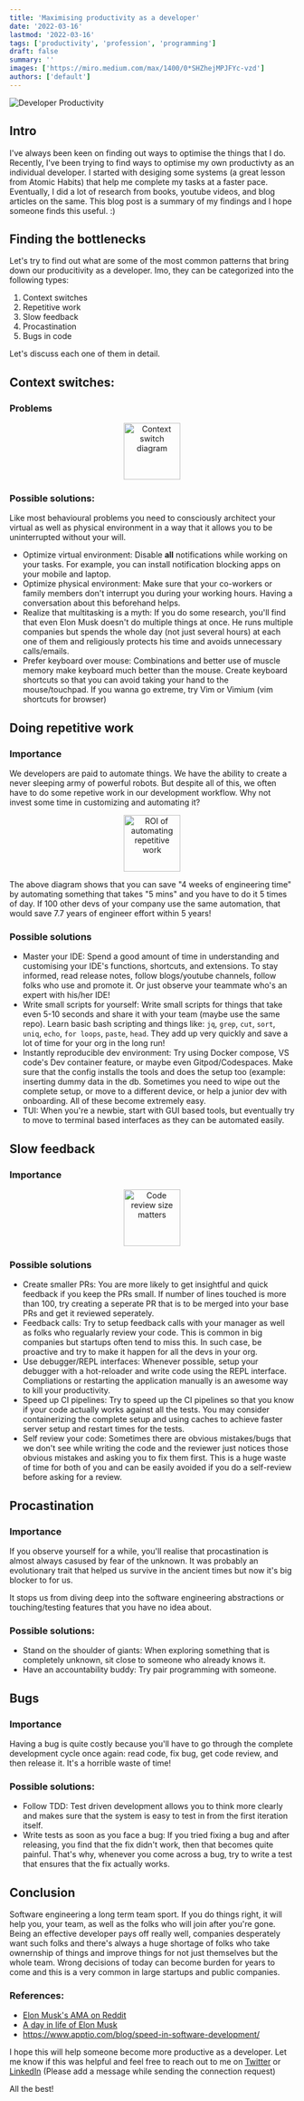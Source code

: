 ```yaml
---
title: 'Maximising productivity as a developer'
date: '2022-03-16'
lastmod: '2022-03-16'
tags: ['productivity', 'profession', 'programming']
draft: false
summary: ''
images: ['https://miro.medium.com/max/1400/0*SHZhejMPJFYc-vzd']
authors: ['default']
---
```


![Developer Productivity](https://miro.medium.com/max/1400/0*SHZhejMPJFYc-vzd)

## Intro

I've always been keen on finding out ways to optimise the things that I do. Recently, I've been trying to find ways to optimise my own productivty as an individual developer. I started with desiging some systems (a great lesson from Atomic Habits) that help me complete my tasks at a faster pace. Eventually, I did a lot of research from books, youtube videos, and blog articles on the same. This blog post is a summary of my findings and I hope someone finds this useful. :)

## Finding the bottlenecks

Let's try to find out what are some of the most common patterns that bring down our producitivity as a developer. Imo, they can be categorized into the following types:

1. Context switches
2. Repetitive work
3. Slow feedback
4. Procastination
5. Bugs in code

Let's discuss each one of them in detail.

## Context switches:

### Problems

<p align="center">
  <img
    height="100"
    src="https://cdn.shortpixel.ai/spai/w_627+q_lossless+ret_img+to_webp/https://www.apptio.com/wp-content/uploads/img21.jpg"
    alt="Context switch diagram"
  />
</p>

### Possible solutions:

Like most behavioural problems you need to consciously architect your virtual as well as physical environment in a way that it allows you to be uninterrupted without your will.

- Optimize virtual environment: Disable **all** notifications while working on your tasks. For example, you can install notification blocking apps on your mobile and laptop.
- Optimize physical environment: Make sure that your co-workers or family members don't interrupt you during your working hours. Having a conversation about this beforehand helps.
- Realize that multitasking is a myth: If you do some research, you'll find that even Elon Musk doesn't do multiple things at once. He runs multiple companies but spends the whole day (not just several hours) at each one of them and religiously protects his time and avoids unnecessary calls/emails.
- Prefer keyboard over mouse: Combinations and better use of muscle memory make keyboard much better than the mouse. Create keyboard shortcuts so that you can avoid taking your hand to the mouse/touchpad. If you wanna go extreme, try Vim or Vimium (vim shortcuts for browser)

## Doing repetitive work

### Importance

We developers are paid to automate things. We have the ability to create a never sleeping army of powerful robots. But despite all of this, we often have to do some repetive work in our development workflow. Why not invest some time in customizing and automating it?

<p align="center">
  <img
    height="100"
    src="https://imgs.xkcd.com/comics/is_it_worth_the_time.png"
    alt="ROI of automating repetitive work"
  />
</p>

The above diagram shows that you can save "4 weeks of engineering time" by automating something that takes "5 mins" and you have to do it 5 times of day. If 100 other devs of your company use the same automation, that would save 7.7 years of engineer effort within 5 years!

### Possible solutions

- Master your IDE: Spend a good amount of time in understanding and customising your IDE's functions, shortcuts, and extensions. To stay informed, read release notes, follow blogs/youtube channels, follow folks who use and promote it. Or just observe your teammate who's an expert with his/her IDE!
- Write small scripts for yourself: Write small scripts for things that take even 5-10 seconds and share it with your team (maybe use the same repo). Learn basic bash scripting and things like: `jq`, `grep`, `cut`, `sort`, `uniq`, `echo`, `for loops`, `paste`, `head`. They add up very quickly and save a lot of time for your org in the long run!
- Instantly reproducible dev environment: Try using Docker compose, VS code's Dev container feature, or maybe even Gitpod/Codespaces. Make sure that the config installs the tools and does the setup too (example: inserting dummy data in the db. Sometimes you need to wipe out the complete setup, or move to a different device, or help a junior dev with onboarding. All of these become extremely easy.
- TUI: When you're a newbie, start with GUI based tools, but eventually try to move to terminal based interfaces as they can be automated easily.

## Slow feedback

### Importance

<p align="center">
  <img
    height="100"
    src="https://pbs.twimg.com/media/DacW6LVVMAAHI3v?format=jpg&name=small"
    alt="Code review size matters"
  />
</p>

### Possible solutions

- Create smaller PRs: You are more likely to get insightful and quick feedback if you keep the PRs small. If number of lines touched is more than 100, try creating a seperate PR that is to be merged into your base PRs and get it reviewed seperately.
- Feedback calls: Try to setup feedback calls with your manager as well as folks who regualarly review your code. This is common in big companies but startups often tend to miss this. In such case, be proactive and try to make it happen for all the devs in your org.
- Use debugger/REPL interfaces: Whenever possible, setup your debugger with a hot-reloader and write code using the REPL interface. Compliations or restarting the application manually is an awesome way to kill your productivity.
- Speed up CI pipelines: Try to speed up the CI pipelines so that you know if your code actually works against all the tests. You may consider containerizing the complete setup and using caches to achieve faster server setup and restart times for the tests.
- Self review your code: Sometimes there are obvious mistakes/bugs that we don't see while writing the code and the reviewer just notices those obvious mistakes and asking you to fix them first. This is a huge waste of time for both of you and can be easily avoided if you do a self-review before asking for a review.

## Procastination

### Importance

If you observe yourself for a while, you'll realise that procastination is almost always casused by fear of the unknown.
It was probably an evolutionary trait that helped us survive in the ancient times but now it's big blocker to for us.

It stops us from diving deep into the software engineering abstractions or touching/testing features that you have no idea about.

### Possible solutions:

- Stand on the shoulder of giants: When exploring something that is completely unknown, sit close to someone who already knows it.
- Have an accountability buddy: Try pair programming with someone.

## Bugs

### Importance

Having a bug is quite costly because you'll have to go through the complete development cycle once again: read code, fix bug, get code review, and then release it. It's a horrible waste of time!

### Possible solutions:

- Follow TDD: Test driven development allows you to think more clearly and makes sure that the system is easy to test in from the first iteration itself.
- Write tests as soon as you face a bug: If you tried fixing a bug and after releasing, you find that the fix didn't work, then that becomes quite painful. That's why, whenever you come across a bug, try to write a test that ensures that the fix actually works.

## Conclusion

Software engineering a long term team sport. If you do things right, it will help you, your team, as well as the folks who will join after you're gone. Being an effective developer pays off really well, companies desperately want such folks and there's always a huge shortage of folks who take ownernship of things and improve things for not just themselves but the whole team. Wrong decisions of today can become burden for years to come and this is a very common in large startups and public companies.

### References:

- [Elon Musk's AMA on Reddit](https://www.reddit.com/r/IAmA/comments/2rgsan/i_am_elon_musk_ceocto_of_a_rocket_company_ama/cnfpv7q/)
- [A day in life of Elon Musk](https://finty.com/us/daily-routines/elon-musk/)
- https://www.apptio.com/blog/speed-in-software-development/

I hope this will help someone become more productive as a developer. Let me know if this was helpful and feel free to reach out to me on [Twitter](https://twitter.com/_KShivendu) or [LinkedIn](https://www.linkedin.com/in/kshivendu/) (Please add a message while sending the connection request)

All the best!
